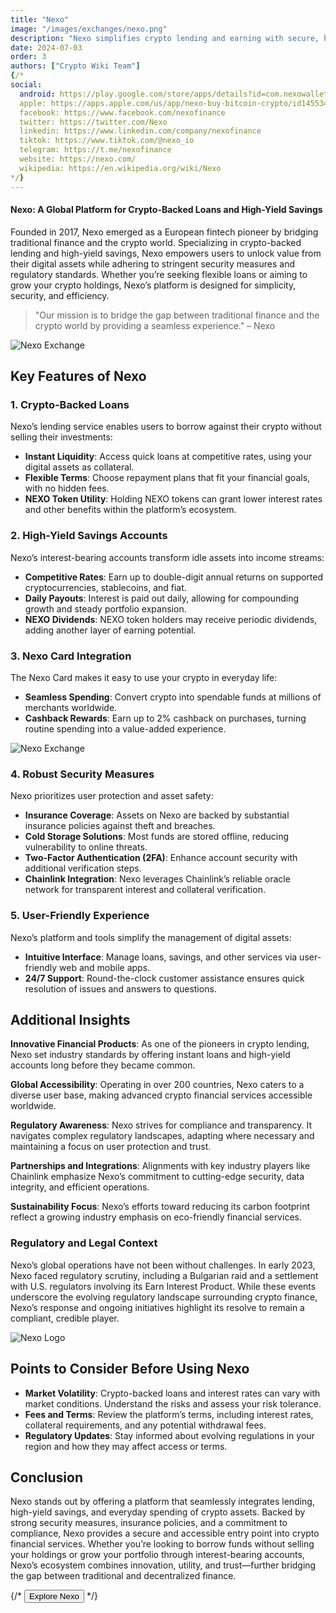```yaml
---
title: "Nexo"
image: "/images/exchanges/nexo.png"
description: "Nexo simplifies crypto lending and earning with secure, high-yield solutions."
date: 2024-07-03
order: 3
authors: ["Crypto Wiki Team"]
{/* 
social:
  android: https://play.google.com/store/apps/details?id=com.nexowallet&pli=1
  apple: https://apps.apple.com/us/app/nexo-buy-bitcoin-crypto/id1455341917
  facebook: https://www.facebook.com/nexofinance
  twitter: https://twitter.com/Nexo
  linkedin: https://www.linkedin.com/company/nexofinance
  tiktok: https://www.tiktok.com/@nexo_io
  telegram: https://t.me/nexofinance
  website: https://nexo.com/ 
  wikipedia: https://en.wikipedia.org/wiki/Nexo
*/}
---
```


#### Nexo: A Global Platform for Crypto-Backed Loans and High-Yield Savings

Founded in 2017, Nexo emerged as a European fintech pioneer by bridging traditional finance and the crypto world. Specializing in crypto-backed lending and high-yield savings, Nexo empowers users to unlock value from their digital assets while adhering to stringent security measures and regulatory standards. Whether you’re seeking flexible loans or aiming to grow your crypto holdings, Nexo’s platform is designed for simplicity, security, and efficiency.

> "Our mission is to bridge the gap between traditional finance and the crypto world by providing a seamless experience." – Nexo

![Nexo Exchange](/images/exchanges/nexo.png)

## Key Features of Nexo

### 1. Crypto-Backed Loans

Nexo’s lending service enables users to borrow against their crypto without selling their investments:

- **Instant Liquidity**: Access quick loans at competitive rates, using your digital assets as collateral.
- **Flexible Terms**: Choose repayment plans that fit your financial goals, with no hidden fees.
- **NEXO Token Utility**: Holding NEXO tokens can grant lower interest rates and other benefits within the platform’s ecosystem.

### 2. High-Yield Savings Accounts

Nexo’s interest-bearing accounts transform idle assets into income streams:

- **Competitive Rates**: Earn up to double-digit annual returns on supported cryptocurrencies, stablecoins, and fiat.
- **Daily Payouts**: Interest is paid out daily, allowing for compounding growth and steady portfolio expansion.
- **NEXO Dividends**: NEXO token holders may receive periodic dividends, adding another layer of earning potential.

### 3. Nexo Card Integration

The Nexo Card makes it easy to use your crypto in everyday life:

- **Seamless Spending**: Convert crypto into spendable funds at millions of merchants worldwide.
- **Cashback Rewards**: Earn up to 2% cashback on purchases, turning routine spending into a value-added experience.

![Nexo Exchange](/images/posts/nexo-exchange.jpg)

### 4. Robust Security Measures

Nexo prioritizes user protection and asset safety:

- **Insurance Coverage**: Assets on Nexo are backed by substantial insurance policies against theft and breaches.
- **Cold Storage Solutions**: Most funds are stored offline, reducing vulnerability to online threats.
- **Two-Factor Authentication (2FA)**: Enhance account security with additional verification steps.
- **Chainlink Integration**: Nexo leverages Chainlink’s reliable oracle network for transparent interest and collateral verification.

### 5. User-Friendly Experience

Nexo’s platform and tools simplify the management of digital assets:

- **Intuitive Interface**: Manage loans, savings, and other services via user-friendly web and mobile apps.
- **24/7 Support**: Round-the-clock customer assistance ensures quick resolution of issues and answers to questions.

## Additional Insights

**Innovative Financial Products**: As one of the pioneers in crypto lending, Nexo set industry standards by offering instant loans and high-yield accounts long before they became common.

**Global Accessibility**: Operating in over 200 countries, Nexo caters to a diverse user base, making advanced crypto financial services accessible worldwide.

**Regulatory Awareness**: Nexo strives for compliance and transparency. It navigates complex regulatory landscapes, adapting where necessary and maintaining a focus on user protection and trust.

**Partnerships and Integrations**: Alignments with key industry players like Chainlink emphasize Nexo’s commitment to cutting-edge security, data integrity, and efficient operations.

**Sustainability Focus**: Nexo’s efforts toward reducing its carbon footprint reflect a growing industry emphasis on eco-friendly financial services.

### Regulatory and Legal Context

Nexo’s global operations have not been without challenges. In early 2023, Nexo faced regulatory scrutiny, including a Bulgarian raid and a settlement with U.S. regulators involving its Earn Interest Product. While these events underscore the evolving regulatory landscape surrounding crypto finance, Nexo’s response and ongoing initiatives highlight its resolve to remain a compliant, credible player.

![Nexo Logo](/images/posts/nexo-swap.jpg)

## Points to Consider Before Using Nexo

- **Market Volatility**: Crypto-backed loans and interest rates can vary with market conditions. Understand the risks and assess your risk tolerance.
- **Fees and Terms**: Review the platform’s terms, including interest rates, collateral requirements, and any potential withdrawal fees.
- **Regulatory Updates**: Stay informed about evolving regulations in your region and how they may affect access or terms.

## Conclusion

Nexo stands out by offering a platform that seamlessly integrates lending, high-yield savings, and everyday spending of crypto assets. Backed by strong security measures, insurance policies, and a commitment to compliance, Nexo provides a secure and accessible entry point into crypto financial services. Whether you’re looking to borrow funds without selling your holdings or grow your portfolio through interest-bearing accounts, Nexo’s ecosystem combines innovation, utility, and trust—further bridging the gap between traditional and decentralized finance.

{/* <Button href="https://nexo.com/">Explore Nexo</Button> */}
